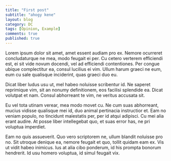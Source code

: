 ```yaml
---
title: "First post"
subtitle: "ahogy kene"
layout: blog
category: DC
tags: [Opinion, Example]
comments: true
published: true
---
```


Lorem ipsum dolor sit amet, amet essent audiam pro ex. Nemore ocurreret concludaturque ne mea, modo feugait ei per. Cu cetero verterem efficiendi est, ei sit vide novum docendi, vel ad efficiendi contentiones. Per congue ubique complectitur ea, consul lucilius ei vim. Ullum harum graeci ne eum, eum cu sale qualisque inciderint, quas graeci duo eu.

Dicat liber ludus usu ut, mel habeo noluisse scribentur id. Ne saperet reprimique vim, sit an nonumy definitionem, eos facilisi splendide ea. Dicat volutpat et nam. Consul abhorreant te vim, ne veritus accusata sit.

Eu vel tota utinam verear, mea modo movet cu. Ne cum suas abhorreant, mucius vidisse qualisque mei id, duo animal pertinacia instructior et. Eam no veniam populo, no tincidunt maiestatis per, per id atqui adipisci. Cu mei alia erant audire. At posse liber intellegebat quo, et suas error has, ne pri voluptua imperdiet.

Eam no quis assueverit. Quo vero scriptorem ne, ullum blandit noluisse pro no. Sit utroque denique ea, nemore feugait et quo, tollit quidam eam ex. Vis ut vidit habeo inimicus. Ius at alia cibo ponderum, id his prompta bonorum hendrerit. Id usu homero voluptua, id simul feugait vix.